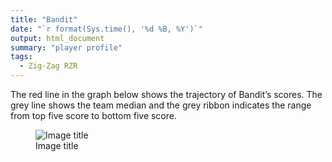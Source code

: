 ```yaml
---
title: "Bandit"
date: "`r format(Sys.time(), '%d %B, %Y')`"
output: html_document
summary: "player profile"
tags:
  - Zig-Zag RZR
---
```


The red line in the graph below shows the trajectory of Bandit's scores. The grey line shows the team median and the grey ribbon indicates the range from top five score to bottom five score.

![Image title](Bandit.jpg)

